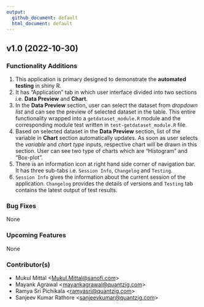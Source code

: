 ```yaml
---
output:
  github_document: default
  html_document: default
---
```

## v1.0 (2022-10-30)

### Functionality Additions  

1. This application is primary designed to demonstrate the **automated testing** in shiny R.
2. It has "Application" tab in which user interface divided into two sections i.e. **Data Preview** and **Chart**.
3. In the **Data Preview** section, user can select the dataset from *dropdown list* and can see the preview of selected dataset in the table. This entire functionality wrapped into a `getdataset_module.R` module and the corresponding module test written in `test-getdataset_module.R` file.
4. Based on selected dataset in the **Data Preview** section, list of the variable in **Chart** section automatically updates. As soon as user selects the *variable* and *chart type* inputs, respective chart will be drawn in this section. User can see two type of charts which are "Histogram" and "Box-plot".
5. There is an information icon at right hand side corner of navigation bar. It has three sub-tabs i.e. `Session Info`, `Changelog` and `Testing`.
6. `Session Info` gives the information about the current session of the application. `Changelog` provides the details of versions and `Testing` tab contains the latest output of test results.

### Bug Fixes 

None

### Upcoming Features

None

### Contributor(s)

- Mukul Mittal <<Mukul.Mittal@sanofi.com>>
- Mayank Agrawal <<mayankagrawal@quantzig.com>>
- Ramya Sri Pichikala <<ramyasri@quantzig.com>>
- Sanjeev Kumar Rathore <<sanjeevkumar@quantzig.com>>
